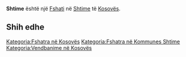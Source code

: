 {{Fshat në 
 | Emri                = Shtime
 | Emri (Rasa dhanore) = 
 | Figura              = 
 | Shteti              = Kosovës
 | Komuna              = Shtime
 | Kodi postar         = 
 | Sipërfaqja          = 
 | Popullsia           = 35000
 | Regj. i popullsisë  = 
 | Dend. e popullsisë  = 
 | Faqja zyrtare       = 
 <!--- Koordinatat ----> 
 | Gjerësia            = 42.43306
 | Gjatësia            = 21.03972
 | Lartësia            = 
}}
'''Shtime''' është një [[Fshati]] në [[ Shtime ]] të [[ Kosovës ]].

<!-- == Gjeografia == -->
<!-- == Historia == -->
<!-- == Demografia == -->
== Shih edhe ==
{{Komuna Shtime}}
{{Kosovo-Administrata-Cung}}

[[Kategoria:Fshatra në Kosovës]]
[[Kategoria:Fshatra në Kommunes Shtime]]
[[Kategoria:Vendbanime në Kosovës]]